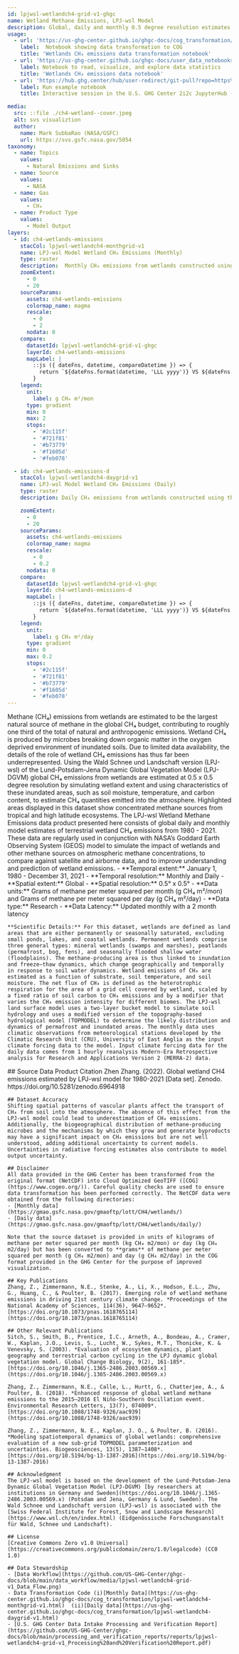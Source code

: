 ```yaml
---
id: lpjwsl-wetlandch4-grid-v1-ghgc
name: Wetland Methane Emissions, LPJ-wsl Model
description: Global, daily and monthly 0.5 degree resolution estimates of wetland methane emissions from the LPJ-wsl model, version 1
usage:
  - url: 'https://us-ghg-center.github.io/ghgc-docs/cog_transformation/lpjwsl-wetlandch4-monthgrid-v1.html'
    label:  Notebook showing data transformation to COG
    title: 'Wetlands CH₄ emissions data transformation notebook'
  - url: 'https://us-ghg-center.github.io/ghgc-docs/user_data_notebooks/lpjwsl-wetlandch4-grid-v1_User_Notebook.html'
    label: Notebook to read, visualize, and explore data statistics
    title: 'Wetlands CH₄ emissions data notebook'
  - url: 'https://hub.ghg.center/hub/user-redirect/git-pull?repo=https%3A%2F%2Fgithub.com%2FUS-GHG-Center%2Fghgc-docs&urlpath=tree%2Fghgc-docs%2Fuser_data_notebooks%2Flpjwsl-wetlandch4-grid-v1_User_Notebook.ipynb&branch=main'
    label: Run example notebook
    title: Interactive session in the U.S. GHG Center 2i2c JupyterHub (requires account)

media:
  src: ::file ./ch4-wetland--cover.jpeg
  alt: svs visualiztion
  author:
    name: Mark SubbaRao (NASA/GSFC)
    url: https://svs.gsfc.nasa.gov/5054
taxonomy:
  - name: Topics
    values:
      - Natural Emissions and Sinks
  - name: Source
    values:
      - NASA
  - name: Gas
    values:
      - CH₄
  - name: Product Type
    values:
      - Model Output
layers:
  - id: ch4-wetlands-emissions
    stacCol: lpjwsl-wetlandch4-monthgrid-v1
    name: LPJ-wsl Model Wetland CH₄ Emissions (Monthly)
    type: raster
    description:  Monthly CH₄ emissions from wetlands constructed using the LPJ-wsl model
    zoomExtent:
      - 0
      - 20
    sourceParams:
      assets: ch4-wetlands-emissions
      colormap_name: magma
      rescale:
        - 0
        - 2
      nodata: 0
    compare:
      datasetId: lpjwsl-wetlandch4-grid-v1-ghgc
      layerId: ch4-wetlands-emissions
      mapLabel: |
        ::js ({ dateFns, datetime, compareDatetime }) => {
          return `${dateFns.format(datetime, 'LLL yyyy')} VS ${dateFns.format(compareDatetime, 'LLL yyyy')}`;
        }
    legend:
      unit:
        label: g CH₄ m²/mon
      type: gradient
      min: 0
      max: 2
      stops:
        - '#2c115f'
        - '#721f81'
        - '#b73779'
        - '#f1605d'
        - '#feb078'

  - id: ch4-wetlands-emissions-d
    stacCol: lpjwsl-wetlandch4-daygrid-v1
    name: LPJ-wsl Model Wetland CH₄ Emissions (Daily)
    type: raster
    description: Daily CH₄ emissions from wetlands constructed using the LPJ-wsl model

    zoomExtent:
      - 0
      - 20
    sourceParams:
      assets: ch4-wetlands-emissions
      colormap_name: magma
      rescale:
        - 0
        - 0.2
      nodata: 0
    compare:
      datasetId: lpjwsl-wetlandch4-grid-v1-ghgc
      layerId: ch4-wetlands-emissions-d
      mapLabel: |
        ::js ({ dateFns, datetime, compareDatetime }) => {
          return `${dateFns.format(datetime, 'LLL yyyy')} VS ${dateFns.format(compareDatetime, 'LLL yyyy')}`;
        }
    legend:
      unit:
        label: g CH₄ m²/day
      type: gradient
      min: 0
      max: 0.2
      stops:
        - '#2c115f'
        - '#721f81'
        - '#b73779'
        - '#f1605d'
        - '#feb078'     
---
```


<Block type='wide'>
  <Prose>
    Methane (CH₄) emissions from wetlands are estimated to be the largest natural source of methane in the global CH₄ budget, contributing to roughly one third of the total of natural and anthropogenic emissions. Wetland CH₄ is produced by microbes breaking down organic matter in the oxygen deprived environment of inundated soils. Due to limited data availability, the details of the role of wetland CH₄ emissions has thus far been underrepresented. Using the Wald Schnee und Landschaft version (LPJ-wsl) of the Lund-Potsdam-Jena Dynamic Global Vegetation Model (LPJ-DGVM) global CH₄ emissions from wetlands are estimated at 0.5 x 0.5 degree resolution by simulating wetland extent and using characteristics of these inundated areas, such as soil moisture, temperature, and carbon content, to estimate CH₄ quantities emitted into the atmosphere. Highlighted areas displayed in this dataset show concentrated methane sources from tropical and high latitude ecosystems. The LPJ-wsl Wetland Methane Emissions data product presented here consists of global daily and monthly model estimates of terrestrial wetland CH₄ emissions from 1980 - 2021. These data are regularly used in conjunction with NASA’s Goddard Earth Observing System (GEOS) model to simulate the impact of wetlands and other methane sources on atmospheric methane concentrations, to compare against satellite and airborne data, and to improve understanding and prediction of wetland emissions.  
    - **Temporal extent:** January 1, 1980 - December 31, 2021 
    - **Temporal resolution:** Monthly and Daily      
    - **Spatial extent:** Global    
    - **Spatial resolution:** 0.5° x 0.5°   
    - **Data units:** Grams of methane per meter squared per month (g CH₄ m²/mon) and Grams of methane per meter squared per day (g CH₄ m²/day)       
    - **Data type:** Research
    - **Data Latency:** Updated monthly with a 2 month latency


    **Scientific Details:** For this dataset, wetlands are defined as land areas that are either permanently or seasonally saturated, excluding small ponds, lakes, and coastal wetlands. Permanent wetlands comprise three general types: mineral wetlands (swamps and marshes), peatlands (permafrost, bog, fens), and seasonally flooded shallow water (floodplains). The methane-producing area is thus linked to inundation and freeze−thaw dynamics, which change geographically and temporally in response to soil water dynamics. Wetland emissions of CH₄ are estimated as a function of substrate, soil temperature, and soil moisture. The net flux of CH₄ is defined as the heterotrophic respiration for the area of a grid cell covered by wetland, scaled by a fixed ratio of soil carbon to CH₄ emissions and by a modifier that varies the CH₄ emission intensity for different biomes. The LPJ-wsl land surface model uses a two-layer bucket model to simulate soil hydrology and uses a modified version of the topography-based hydrological model (TOPMODEL) to determine the likely distribution and dynamics of permafrost and inundated areas. The monthly data uses climatic observations from meteorological stations developed by the Climatic Research Unit (CRU), University of East Anglia as the input climate forcing data to the model. Input climate forcing data for the daily data comes from 1 hourly reanalysis Modern-Era Retrospective analysis for Research and Applications Version 2 (MERRA-2) data. 
  </Prose>
</Block>
<Block>
  <Prose>
    ## Source Data Product Citation
    Zhen Zhang. (2022). Global wetland CH4 emissions estimated by LPJ-wsl model for 1980-2021 [Data set]. Zenodo. https://doi.org/10.5281/zenodo.6964918 

    ## Dataset Accuracy
    Shifting spatial patterns of vascular plants affect the transport of CH₄ from soil into the atmosphere. The absence of this effect from the LPJ-wsl model could lead to underestimation of CH₄ emissions. Additionally, the biogeographical distribution of methane-producing microbes and the mechanisms by which they grow and generate byproducts may have a significant impact on CH₄ emissions but are not well understood, adding additional uncertainty to current models. Uncertainties in radiative forcing estimates also contribute to model output uncertainty.  

    ## Disclaimer
    All data provided in the GHG Center has been transformed from the original format (NetCDF) into Cloud Optimized GeoTIFF ([COG](https://www.cogeo.org/)). Careful quality checks are used to ensure data transformation has been performed correctly. The NetCDF data were obtained from the following directories:
    - [Monthly data](https://gmao.gsfc.nasa.gov/gmaoftp/lott/CH4/wetlands/) 
    - [Daily data](https://gmao.gsfc.nasa.gov/gmaoftp/lott/CH4/wetlands/daily/)  

    Note that the source dataset is provided in units of kilograms of methane per meter squared per month (kg CH₄ m2/mon) or day (kg CH₄ m2/day) but has been converted to **grams** of methane per meter squared per month (g CH₄ m2/mon) and day (g CH₄ m2/day) in the COG format provided in the GHG Center for the purpose of improved visualization.     
    
    ## Key Publications
    Zhang, Z., Zimmermann, N.E., Stenke, A., Li, X., Hodson, E.L., Zhu, G., Huang, C., & Poulter, B. (2017). Emerging role of wetland methane emissions in driving 21st century climate change. *Proceedings of the National Academy of Sciences, 114(36), 9647–9652*. [https://doi.org/10.1073/pnas.1618765114](https://doi.org/10.1073/pnas.1618765114)

    ## Other Relevant Publications
    Sitch, S., Smith, B., Prentice, I.C., Arneth, A., Bondeau, A., Cramer, W., Kaplan, J.O., Levis, S., Lucht, W., Sykes, M.T., Thonicke, K. & Venevsky, S. (2003). *Evaluation of ecosystem dynamics, plant geography and terrestrial carbon cycling in the LPJ dynamic global vegetation model. Global Change Biology, 9(2), 161-185*. [https://doi.org/10.1046/j.1365-2486.2003.00569.x](https://doi.org/10.1046/j.1365-2486.2003.00569.x)

    Zhang, Z., Zimmermann, N.E., Calle, L., Hurtt, G., Chatterjee, A., & Poulter, B. (2018). *Enhanced response of global wetland methane emissions to the 2015–2016 El Niño-Southern Oscillation event. Environmental Research Letters, 13(7), 074009*. [https://doi.org/10.1088/1748-9326/aac939](https://doi.org/10.1088/1748-9326/aac939)

    Zhang, Z., Zimmermann, N. E., Kaplan, J. O., & Poulter, B. (2016). *Modeling spatiotemporal dynamics of global wetlands: comprehensive evaluation of a new sub-grid TOPMODEL parameterization and uncertainties. Biogeosciences, 13(5), 1387–1408*. [https://doi.org/10.5194/bg-13-1387-2016](https://doi.org/10.5194/bg-13-1387-2016)
    
    ## Acknowledgment
    The LPJ-wsl model is based on the development of the Lund-Potsdam-Jena Dynamic Global Vegetation Model (LPJ-DGVM) [by researchers at institutions in Germany and Sweden](https://doi.org/10.1046/j.1365-2486.2003.00569.x) (Potsdam and Jena, Germany & Lund, Sweden). The Wald Schnee und Landschaft version (LPJ-wsl) is associated with the [Swiss Federal Institute for Forest, Snow and Landscape Research](https://www.wsl.ch/en/index.html) (Eidgenössische Forschungsanstalt für Wald, Schnee und Landschaft).    
    
    ## License
    [Creative Commons Zero v1.0 Universal](https://creativecommons.org/publicdomain/zero/1.0/legalcode) (CC0 1.0)   

    ## Data Stewardship
    - [Data Workflow](https://github.com/US-GHG-Center/ghgc-docs/blob/main/data_workflow/media/lpjwsl-wetlandch4-grid-v1_Data_Flow.png)
    - Data Transformation Code (i)[Monthly Data](https://us-ghg-center.github.io/ghgc-docs/cog_transformation/lpjwsl-wetlandch4-monthgrid-v1.html)  (ii)[Daily data](https://us-ghg-center.github.io/ghgc-docs/cog_transformation/lpjwsl-wetlandch4-daygrid-v1.html)
    - [U.S. GHG Center Data Intake Processing and Verification Report](https://github.com/US-GHG-Center/ghgc-docs/blob/main/processing_and_verification_reports/reports/lpjwsl-wetlandch4-grid-v1_Processing%20and%20Verification%20Report.pdf)

  </Prose>
</Block>
